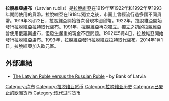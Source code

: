 '''拉脫維亞盧布'''（Latvian rublis）是[[拉脫維亞|拉脫維亞]]在1919年至1922年和1992年至1993年期間使用的貨幣。拉脫維亞在1918年獨立之後，市面上曾經流行過多國不同貨幣。1919年3月22日，拉脫維亞開始首次發現本國貨幣。1922年，拉脫維亞開始發行[[拉脫維亞拉特|拉脫維亞拉特]]取代盧布。1991年，拉脫維亞再次獨立。獨立之初的拉脫維亞曾使用俄羅斯盧布，但發生嚴重的現金不足問題。1992年5月4日，拉脫維亞開始發行拉脫維亞盧布。1993年，拉脫維亞發行[[拉脫維亞拉特|拉脫維亞拉特]]取代盧布。2014年1月1日，拉脫維亞加入歐元區。
==外部連結==
*[https://web.archive.org/web/20150108083852/http://www.bank.lv/en/publications/the-latvian-ruble-versus-the-russian-ruble/3172 The Latvian Ruble versus the Russian Ruble] - by Bank of Latvia

{{后苏联国家货币}}
[[Category:卢布|Category:卢布]]
[[Category:拉脱维亚货币|Category:拉脱维亚货币]]
[[Category:拉脱维亚历史|Category:拉脱维亚历史]]
[[Category:已废止的欧洲货币|Category:已废止的欧洲货币]]
[[Category:现代过时货币|Category:现代过时货币]]